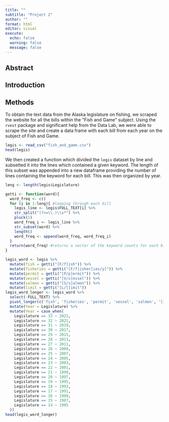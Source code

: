 ```yaml
---
title: ""
subtitle: "Project 2"
author: ""
format: html
editor: visual
execute:
  echo: false
  warning: false
  message: false
---
```


## Abstract

## Introduction

## Methods

To obtain the text data from the Alaska legislature on fishing, we scraped the website for all the bills within the "Fish and Game" subject. Using the `rvest` package and significant help from the Data Lab, we were able to scrape the site and create a data frame with each bill from each year on the subject of Fish and Game.

```r
legis <- read_csv("fish_and_game.csv")
head(legis)
```

We then created a function which divided the `legis` dataset by line and subsetted it into the lines which contained a given keyword. The length of this subset was appended into a new dataframe providing the number of lines containing the keyword for each bill. This was then organized by year.

```r
leng <- length(legis$Legislature)

getti <- function(word){
  word_freq <- c()
  for (i in 1:leng){ #looping through each bill
    legis_line <- legis$FULL_TEXT[i] %>%
    str_split("(?<=\\.)\\s*") %>% 
    pluck(1) 
    word_freq_i <- legis_line %>%
    str_subset(word) %>%
    length()
    word_freq <- append(word_freq, word_freq_i)
  }
  return(word_freq) #returns a vector of the keyword counts for each bill
}

legis_word <- legis %>% 
  mutate(fish = getti("[F/f]ish")) %>%
  mutate(fisheries = getti("[F/f]isher[ies/y]")) %>%
  mutate(permit = getti("[P/p]ermit")) %>%
  mutate(vessel = getti("[V/v]essel")) %>%
  mutate(salmon = getti("[S/s]almon")) %>%
  mutate(limit = getti("[L/l]imit")) 
legis_word_longer <- legis_word %>% 
  select(-FULL_TEXT) %>%
  pivot_longer(c('fish', 'fisheries', 'permit', 'vessel', 'salmon', 'limit'), names_to = "word", values_to = "times_mentioned") %>%
  mutate(Year = Legislature) %>%
  mutate(Year = case_when(
    Legislature == 33 ~ 2023,
    Legislature == 32 ~ 2021,
    Legislature == 31 ~ 2019,
    Legislature == 30 ~ 2017,
    Legislature == 29 ~ 2015,
    Legislature == 28 ~ 2013,
    Legislature == 27 ~ 2011,
    Legislature == 26 ~ 2009,
    Legislature == 25 ~ 2007,
    Legislature == 24 ~ 2005,
    Legislature == 23 ~ 2003,
    Legislature == 22 ~ 2001,
    Legislature == 21 ~ 1999,
    Legislature == 20 ~ 1997,
    Legislature == 19 ~ 1995,
    Legislature == 18 ~ 1993,
    Legislature == 17 ~ 1991,
    Legislature == 16 ~ 1989,
    Legislature == 15 ~ 1987,
    Legislature == 14 ~ 1985
  ))
head(legis_word_longer)
```
